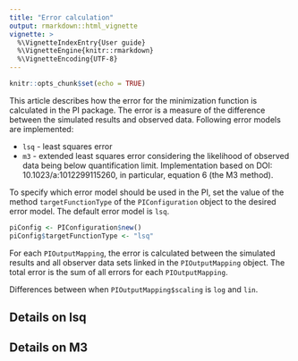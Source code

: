 ```yaml
---
title: "Error calculation"
output: rmarkdown::html_vignette
vignette: >
  %\VignetteIndexEntry{User guide}
  %\VignetteEngine{knitr::rmarkdown}
  %\VignetteEncoding{UTF-8}
---
```


```r
knitr::opts_chunk$set(echo = TRUE)
```

This article describes how the error for the minimization function is calculated 
in the PI package. The error is a measure of the difference between the
simulated results and observed data. Following error models are implemented:

- `lsq` - least squares error
- `m3` - extended least squares error considering the likelihood of observed data
being below quantification limit. Implementation based on DOI: 10.1023/a:1012299115260, 
in particular, equation 6 (the M3 method).

To specify which error model should be used in the PI, set the value of the method `targetFunctionType`
of the `PIConfiguration` object to the desired error model. The default error model is `lsq`.

```r
piConfig <- PIConfiguration$new()
piConfig$targetFunctionType <- "lsq"
```

For each `PIOutputMapping`, the error is calculated between the simulated results 
and all observer data sets linked in the `PIOutputMapping` object. The total error is 
the sum of all errors for each `PIOutputMapping`.

Differences between when `PIOutputMapping$scaling` is `log` and `lin`.

## Details on lsq

## Details on M3
